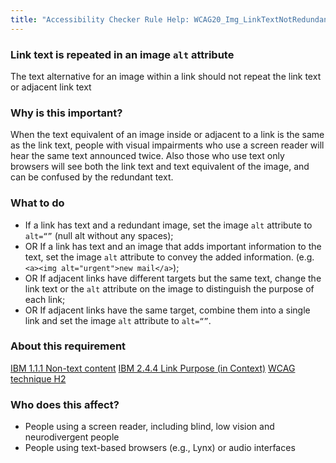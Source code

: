 ```yaml
---
title: "Accessibility Checker Rule Help: WCAG20_Img_LinkTextNotRedundant"
---
```


<div className="toolHelp">
<Row>
<Column colLg={16} colMd={8} colSm={4} className="toolHead">

### Link text is repeated in an image `alt` attribute

<div id="locLevel"></div>

 The text alternative for an image within a link should not repeat the link text or adjacent link text

</Column>
</Row>
<Row>
<Column colLg={11} colMd={5} colSm={4} className="toolMain">

### Why is this important?

When the text equivalent of an image inside or adjacent to a link is the same as the link text, people with visual impairments who use a screen reader will hear the same text announced twice. Also those who use text only browsers will see both the link text and text equivalent of the image, and can be confused by the redundant text.

<div id="locSnippet"></div>

### What to do

* If a link has text and a redundant image, set the image `alt` attribute to `alt=“”` (null alt without any spaces);
* OR If a link has text and an image that adds important information to the text, set the image `alt` attribute to convey the added information.
  (e.g. `<a><img alt="urgent">new mail</a>`);
* OR If adjacent links have different targets but the same text, change the link text or the `alt` attribute on the image to distinguish the purpose of each link;
* OR If adjacent links have the same target, combine them into a single link and set the image `alt` attribute to `alt=“”`.

</Column>
<Column colLg={5} colMd={3} colSm={4} className="toolLeft">

### About this requirement

[IBM 1.1.1 Non-text content](https://www.ibm.com/able/requirements/requirements/#1_1_1)
[IBM 2.4.4 Link Purpose (in Context)](https://www.ibm.com/able/requirements/requirements/#2_4_4)
[WCAG technique H2](https://www.w3.org/TR/WCAG20-TECHS/H2.html)

### Who does this affect?

* People using a screen reader, including blind, low vision and neurodivergent people
* People using text-based browsers (e.g., Lynx) or audio interfaces

</Column>
</Row>
</div>

